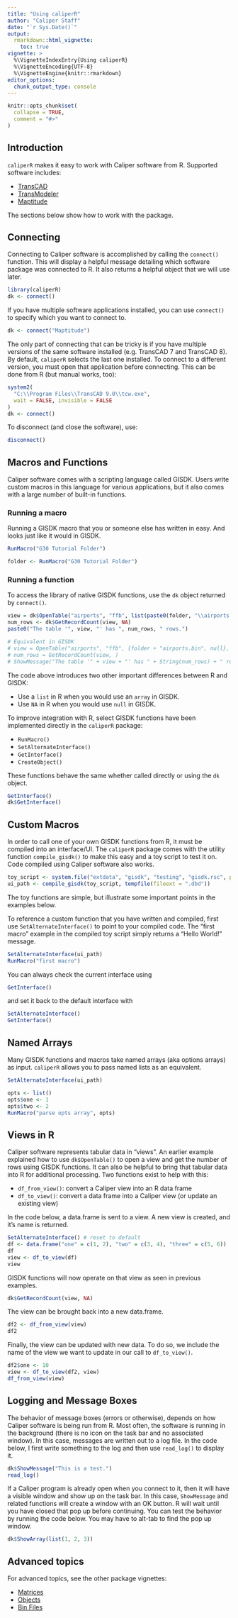 ```yaml
---
title: "Using caliperR"
author: "Caliper Staff"
date: "`r Sys.Date()`"
output: 
  rmarkdown::html_vignette:
    toc: true
vignette: >
  %\VignetteIndexEntry{Using caliperR}
  %\VignetteEncoding{UTF-8}
  %\VignetteEngine{knitr::rmarkdown}
editor_options: 
  chunk_output_type: console
---
```


```r
knitr::opts_chunk$set(
  collapse = TRUE,
  comment = "#>"
)
```

## Introduction

`caliperR` makes it easy to work with Caliper software from R. Supported
software includes:

  * [TransCAD](https://www.caliper.com/tcovu.htm)
  * [TransModeler](https://www.caliper.com/transmodeler/default.htm)
  * [Maptitude](https://www.caliper.com/maptovu.htm)

The sections below show how to work with the package.

## Connecting

Connecting to Caliper software is accomplished by calling the `connect()`
function. This will display a helpful message detailing which software package
was connected to R. It also returns a helpful object that we will use later.

```r
library(caliperR)
dk <- connect()
```

If you have multiple software applications installed, you can use `connect()` to
specify which you want to connect to.

```r
dk <- connect("Maptitude")
```

The only part of connecting that can be tricky is if you have multiple versions
of the same software installed (e.g. TransCAD 7 and TransCAD 8). By default,
`caliperR` selects the last one installed. To connect to a different version,
you must open that application before connecting. This can be done from R (but
manual works, too):

```r
system2(
  "C:\\Program Files\\TransCAD 9.0\\tcw.exe",
  wait = FALSE, invisible = FALSE
)
dk <- connect()
```

To disconnect (and close the software), use:

```r
disconnect()
```

## Macros and Functions

Caliper software comes with a scripting language called GISDK. Users write custom
macros in this language for various applications, but it also comes with a large
number of built-in functions.

### Running a macro

Running a GISDK macro that you or someone else has written in easy. And looks
just like it would in GISDK.

```r
RunMacro("G30 Tutorial Folder")
```

```r
folder <- RunMacro("G30 Tutorial Folder")
```

### Running a function

To access the library of native GISDK functions, use the `dk` object returned by
`connect()`.

```r
view = dk$OpenTable("airports", "ffb", list(paste0(folder, "\\airports.bin")))
num_rows <- dk$GetRecordCount(view, NA)
paste0("The table '", view, "' has ", num_rows, " rows.")

# Equivalent in GISDK
# view = OpenTable("airports", "ffb", {folder + "airports.bin", null}, )
# num_rows = GetRecordCount(view, )
# ShowMessage("The table '" + view + "' has " + String(num_rows) + " rows.")
```

The code above introduces two other important differences between R and GISDK:

  * Use a `list` in R when you would use an `array` in GISDK.
  * Use `NA` in R when you would use `null` in GISDK.

To improve integration with R, select GISDK functions have been implemented
directly in the `caliperR` package:

  * `RunMacro()`
  * `SetAlternateInterface()`
  * `GetInterface()`
  * `CreateObject()`

These functions behave the same whether called directly or using the `dk`
object.

```r
GetInterface()
dk$GetInterface()
```

## Custom Macros

In order to call one of your own GISDK functions from R, it must be compiled
into an interface/UI. The `caliperR` package comes with the utility function
`compile_gisdk()` to make this easy and a toy script to test it on. Code
compiled using Caliper software also works.

```r
toy_script <- system.file("extdata", "gisdk", "testing", "gisdk.rsc", package = "caliperR")
ui_path <- compile_gisdk(toy_script, tempfile(fileext = ".dbd"))
```

The toy functions are simple, but illustrate some important points in the
examples below.

To reference a custom function that you have written and compiled, first use 
`SetAlternateInterface()` to point to your compiled code. The "first macro"
example in the compiled toy script simply returns a "Hello World!" message.

```r
SetAlternateInterface(ui_path)
RunMacro("first macro")
```

You can always check the current interface using

```r
GetInterface()
```

and set it back to the default interface with

```r
SetAlternateInterface()
GetInterface()
```

## Named Arrays

Many GISDK functions and macros take named arrays (aka options arrays) as input.
`caliperR` allows you to pass named lists as an equivalent.

```r
SetAlternateInterface(ui_path)

opts <- list()
opts$one <- 1
opts$two <- 2
RunMacro("parse opts array", opts)
```

## Views in R

Caliper software represents tabular data in "views". An earlier example
explained how to use `dk$OpenTable()` to open a view and get the number of rows
using GISDK functions. It can also be helpful to bring that tabular data into R
for additional processing. Two functions exist to help with this:

  * `df_from_view()`: convert a Caliper view into an R data frame
  * `df_to_view()`: convert a data frame into a Caliper view (or update an
    existing view)

In the code below, a data.frame is sent to a view. A new view is created, and
it's name is returned.
  
```r
SetAlternateInterface() # reset to default
df <- data.frame("one" = c(1, 2), "two" = c(3, 4), "three" = c(5, 6))
df
view <- df_to_view(df)
view
```
  
GISDK functions will now operate on that view as seen in previous examples.

```r
dk$GetRecordCount(view, NA)
```

The view can be brought back into a new data.frame.

```r
df2 <- df_from_view(view)
df2
```

Finally, the view can be updated with new data. To do so, we include the name
of the view we want to update in our call to `df_to_view()`.

```r
df2$one <- 10
view <- df_to_view(df2, view)
df_from_view(view)
```

## Logging and Message Boxes

The behavior of message boxes (errors or otherwise), depends on how Caliper
software is being run from R. Most often, the software is running in the
background (there is no icon on the task bar and no associated window). In this
case, messages are written out to a log file. In the code below, I first write
something to the log and then use `read_log()` to display it.

```r
dk$ShowMessage("This is a test.")
read_log()
```

If a Caliper program is already open when you connect to it, then it will have a
visible window and show up on the task bar. In this case, `ShowMessage` and
related functions will create a window with an OK button. R will wait until you
have closed that pop up before continuing. You can test the behavior by running
the code below. You may have to alt-tab to find the pop up window.

```r
dk$ShowArray(list(1, 2, 3))
```

## Advanced topics

For advanced topics, see the other package vignettes:

  * [Matrices](caliper-matrices.html)
  * [Objects](caliper-objects.html)
  * [Bin Files](bin-files.html)
